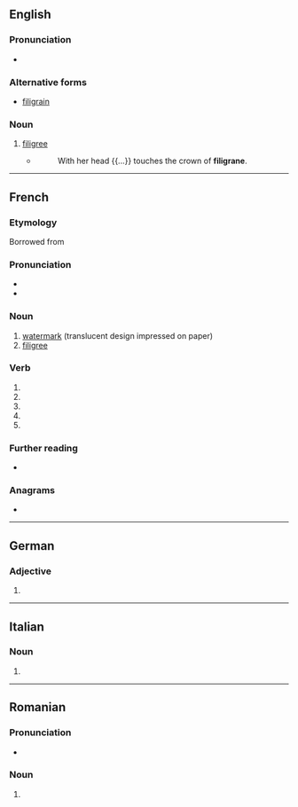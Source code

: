 {{also|filigrané}}
==English==

===Pronunciation===
* {{IPA|en|/ˈfɪlɪɡɹeɪn/}}

===Alternative forms===
* [[filigrain]]

===Noun===
{{en-noun|~}}

# {{lb|en|obsolete}} [[filigree]]
#* {{rfdatek|en|Longfellow}}
#*: With her head {{...}} touches the crown of '''filigrane'''.

{{Webster 1913}}

----

==French==

===Etymology===
Borrowed from {{etyl|it|fr}} {{m|it|filigrana}}

===Pronunciation===
* {{fr-IPA}}
* {{audio|fr|LL-Q150 (fra)-Jules78120-filigrane.wav|Audio}}

===Noun===
{{fr-noun|m}}

# [[watermark]] (translucent design impressed on paper)
# [[filigree]]

===Verb===
{{head|fr|verb form}}

# {{inflection of|fr|filigraner||1|s|pres|indc}}
# {{inflection of|fr|filigraner||3|s|pres|indc}}
# {{inflection of|fr|filigraner||1|s|pres|subj}}
# {{inflection of|fr|filigraner||3|s|pres|subj}}
# {{inflection of|fr|filigraner||2|s|impr}}

===Further reading===
* {{R:TLFi}}

===Anagrams===
* {{l|fr|infligera}}

----

==German==

===Adjective===
{{head|de|adjective form}}

# {{inflection of|de|filigran||str//mix|nom//acc|f|s|;|str|nom//acc|p|;|wk|nom|all-gender|s|;|wk|acc|f//n|s}}

----

==Italian==

===Noun===
{{head|it|noun plural form|g=f}}

# {{plural of|it|filigrana}}

----

==Romanian==

===Pronunciation===
* {{IPA|ro|[filiˈɡrane]}}

===Noun===
{{head|ro|noun form|g=n}}

# {{noun form of|ro|filigran||indef|pl}}